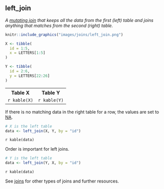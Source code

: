 ## left_join

<dfn>A [mutating join](f.html#mutating-joins) that keeps all the data from the first (left) table and joins anything that matches from the second (right) table.</dfn>

```r
knitr::include_graphics("images/joins/left_join.png")
```


```r
X <- tibble(
  id = 1:5,
  x = LETTERS[1:5]
)

Y <- tibble(
  id = 2:6,
  y = LETTERS[22:26]
)
```

<table>
  <tr><th>Table X</th><th>Table Y</th></td>
  <tr>
    <td>`r kable(X)`</td>
    <td>`r kable(Y)`</td>
  </tr>
</table>

If there is no matching data in the right table for a row, the values are set to [NA](n.html#na).

```r
# X is the left table
data <- left_join(X, Y, by = "id")
```

`r kable(data)`

Order is important for left joins.

```r
# Y is the left table
data <- left_join(Y, X, by = "id")
```

`r kable(data)`

See [joins](j.html#joins) for other types of joins and further resources.